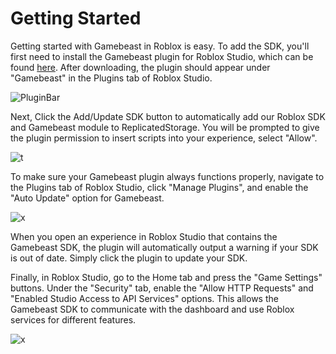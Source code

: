 # Getting Started
Getting started with Gamebeast in Roblox is easy. To add the SDK, you'll first need to install the Gamebeast plugin for Roblox Studio, which can be found [here](https://create.roblox.com/marketplace/asset/15951241108/Gamebeast%3Fkeyword=&pageNumber=&pagePosition=). After downloading, the plugin should appear under "Gamebeast" in the Plugins tab of Roblox Studio.

![PluginBar](/roblox/functions/manageplugins.png)

Next, Click the Add/Update SDK button to automatically add our Roblox SDK and Gamebeast module to ReplicatedStorage. You will be prompted to give the plugin permission to insert scripts into your experience, select "Allow".

![t](/roblox/functions/accept.png)

To make sure your Gamebeast plugin always functions properly, navigate to the Plugins tab of Roblox Studio, click "Manage Plugins", and enable the "Auto Update" option for Gamebeast.

![x](/roblox/functions/PluginManagement.png)

When you open an experience in Roblox Studio that contains the Gamebeast SDK, the plugin will automatically output a warning if your SDK is out of date. Simply click the plugin to update your SDK. 

Finally, in Roblox Studio, go to the Home tab and press the "Game Settings" buttons. Under the "Security" tab, enable the "Allow HTTP Requests" and "Enabled Studio Access to API Services" options. This allows the Gamebeast SDK to communicate with the dashboard and use Roblox services for different features. 

![x](/roblox/functions/security.png)